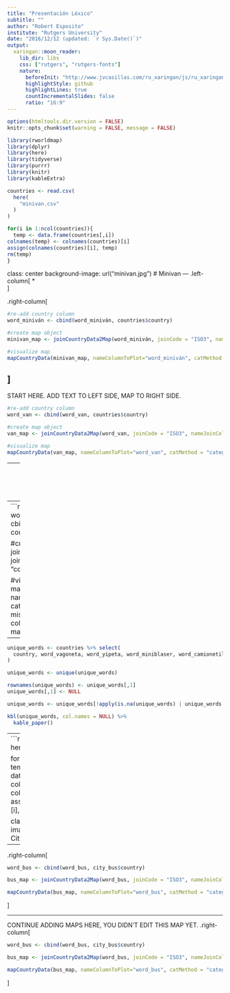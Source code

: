 ```yaml
---
title: "Presentación Léxico"
subtitle: ""
author: "Robert Esposito"
institute: "Rutgers University"
date: "2016/12/12 (updated: `r Sys.Date()`)"
output:
  xaringan::moon_reader:
    lib_dir: libs
    css: ["rutgers", "rutgers-fonts"]
    nature:
      beforeInit: "http://www.jvcasillas.com/ru_xaringan/js/ru_xaringan.js"
      highlightStyle: github
      highlightLines: true
      countIncrementalSlides: false
      ratio: "16:9"
---
```


```r
options(htmltools.dir.version = FALSE)
knitr::opts_chunk$set(warning = FALSE, message = FALSE) 
```

```r
library(rworldmap)
library(dplyr)
library(here)
library(tidyverse)
library(purrr)
library(knitr)
library(kableExtra)
```

```r
countries <- read.csv(
  here(
    "minivan.csv"
  )
)

for(i in 1:ncol(countries)){
  temp <- data.frame(countries[,i])
colnames(temp) <- colnames(countries)[i]
assign(colnames(countries)[i], temp)
rm(temp)
}
```

class: center
background-image: url("minivan.jpg")
# Minivan
---
.left-column[
*   
]

.right-column[
```r

#re-add country column
word_miniván <- cbind(word_miniván, countries$country)

#create map object
minivan_map <- joinCountryData2Map(word_miniván, joinCode = "ISO3", nameJoinColumn = "countries$country")

#visualize map
mapCountryData(minivan_map, nameColumnToPlot="word_miniván", catMethod = "categorical", missingCountryCol = gray(.8), colourPalette = c("red", "blue"), mapRegion="latin america")
```
]
---
START HERE. ADD TEXT TO LEFT SIDE, MAP TO RIGHT SIDE.

```r

#re-add country column
word_van <- cbind(word_van, countries$country)

#create map object
van_map <- joinCountryData2Map(word_van, joinCode = "ISO3", nameJoinColumn = "countries$country")

#visualize map
mapCountryData(van_map, nameColumnToPlot="word_van", catMethod = "categorical", missingCountryCol = gray(.8), colourPalette = c("red", "blue"), mapRegion="latin america")
```
---
```r

#re-add country column
word_camioneta <- cbind(word_camioneta, countries$country)

#create map object
camioneta_map <- joinCountryData2Map(word_camioneta, joinCode = "ISO3", nameJoinColumn = "countries$country")

#visualize map
mapCountryData(camioneta_map, nameColumnToPlot="word_camioneta", catMethod = "categorical", missingCountryCol = gray(.8), colourPalette = c("red", "blue"), mapRegion="latin america")
```
---
```r

#re-add country column
word_auto_familiar <- cbind(word_auto_familiar, countries$country)

#create map object
auto_familiar_map <- joinCountryData2Map(word_auto_familiar, joinCode = "ISO3", nameJoinColumn = "countries$country")

#visualize map
mapCountryData(auto_familiar_map, nameColumnToPlot="word_camioneta", catMethod = "categorical", missingCountryCol = gray(.8), colourPalette = c("red", "blue"), mapRegion="latin america")
```
---

```r
unique_words <- countries %>% select(
  country, word_vagoneta, word_yipeta, word_miniblaser, word_camionetilla, word_minicamioneta, word_minibús, word_guagua
)

unique_words <- unique(unique_words)

rownames(unique_words) <- unique_words[,1]
unique_words[,1] <- NULL

unique_words <- unique_words[!apply(is.na(unique_words) | unique_words == "", 1, all),]
```

```r
kbl(unique_words, col.names = NULL) %>%
  kable_paper()
```
---
```r
city_bus <- read.csv(
  here(
    "city_bus.csv"
  )
)

for(i in 1:ncol(city_bus)){
  temp <- data.frame(city_bus[,i])
colnames(temp) <- colnames(city_bus)[i]
assign(colnames(city_bus)[i], temp)
rm(temp)
}
```

class: center
background-image: url("citybus.jpg")
# City Bus
---

.right-column[
```r
word_bus <- cbind(word_bus, city_bus$country)

bus_map <- joinCountryData2Map(word_bus, joinCode = "ISO3", nameJoinColumn = "city_bus$country")

mapCountryData(bus_map, nameColumnToPlot="word_bus", catMethod = "categorical", missingCountryCol = gray(.8), colourPalette = c("red", "blue"), mapRegion="latin america")

```
]

---
CONTINUE ADDING MAPS HERE, YOU DIDN'T EDIT THIS MAP YET.
.right-column[
```r
word_bus <- cbind(word_bus, city_bus$country)

bus_map <- joinCountryData2Map(word_bus, joinCode = "ISO3", nameJoinColumn = "city_bus$country")

mapCountryData(bus_map, nameColumnToPlot="word_bus", catMethod = "categorical", missingCountryCol = gray(.8), colourPalette = c("red", "blue"), mapRegion="latin america")

```
]







